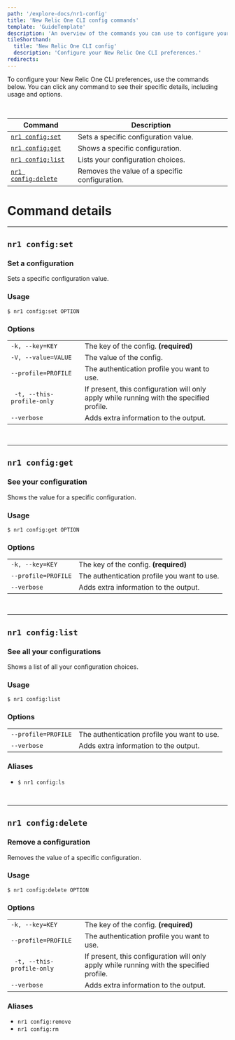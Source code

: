 ```yaml
---
path: '/explore-docs/nr1-config'
title: 'New Relic One CLI config commands'
template: 'GuideTemplate'
description: 'An overview of the commands you can use to configure your New Relic One CLI preferences.'
tileShorthand:
  title: 'New Relic One CLI config'
  description: 'Configure your New Relic One CLI preferences.'
redirects:
---
```


<Intro>

To configure your New Relic One CLI preferences, use the commands below. You can click any command to see their specific details, including usage and options.

</Intro>

<br/> 

| Command | Description |
|---|---|
| [`nr1 config:set`](#nr1-config-set) | Sets a specific configuration value. |
| [`nr1 config:get`](#nr1-config-get) | Shows a specific configuration. |
| [`nr1 config:list`](#nr1-config-list) | Lists your configuration choices. |
| [`nr1 config:delete`](#nr1-config-delete) | Removes the value of a specific configuration. |

# Command details

***

## `nr1 config:set` 
### Set a configuration
Sets a specific configuration value.

### Usage
`$ nr1 config:set OPTION` 

### Options
| | |
|---|---|
| `-k, --key=KEY` | The key of the config. **(required)** |
| `-V, --value=VALUE` | The value of the config. |
| `--profile=PROFILE` | The authentication profile you want to use. |
|` -t, --this-profile-only` | If present, this configuration will only apply while running with the specified profile.|
| `--verbose` | Adds extra information to the output. |

<br>

*** 

## `nr1 config:get`
### See your configuration
Shows the value for a specific configuration.

### Usage
`$ nr1 config:get OPTION`

### Options
| | |
|---|---|
| `-k, --key=KEY` | The key of the config. **(required)** |
| `--profile=PROFILE` | The authentication profile you want to use. |
| `--verbose` | Adds extra information to the output. |

<br>

*** 


## `nr1 config:list` 
### See all your configurations
Shows a list of all your configuration choices.

### Usage
`$ nr1 config:list`

### Options
| | |
|---|---|
| `--profile=PROFILE` | The authentication profile you want to use. |
| `--verbose` | Adds extra information to the output. |

### Aliases
* `$ nr1 config:ls`

<br>

*** 

## `nr1 config:delete`
### Remove a configuration
Removes the value of a specific configuration.

### Usage
`$ nr1 config:delete OPTION`

### Options
| | |
|---|---|
| `-k, --key=KEY` | The key of the config. **(required)**|
| `--profile=PROFILE` | The authentication profile you want to use. |
|` -t, --this-profile-only` | If present, this configuration will only apply while running with the specified profile.|
| `--verbose` | Adds extra information to the output. |

### Aliases
* `nr1 config:remove`
* `nr1 config:rm`
